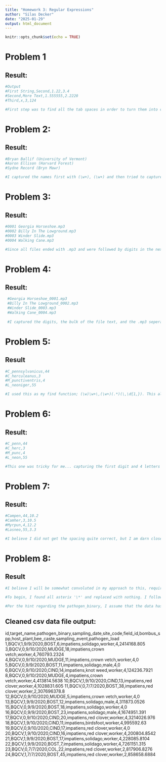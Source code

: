---
title: "Homework 3: Regular Expressions"
author: "Silas Decker"
date: "2025-01-29"
output: html_document
---

```{r setup, include=FALSE}
knitr::opts_chunk$set(echo = TRUE)
```


# **Problem 1**

## Result:
```{r}
#Output
#First String,Second,1.22,3.4
#Second,More Text,1.555555,2.2220
#Third,x,3,124

#First step was to find all the tab spaces in order to turn them into commas to fit the csv format. Finding two tab spaces is necessary to only replace the spaces we wish to replace. The command was; [ \t]{2,} which was then replaced with ','. 
```
# **Problem 2:** 

## Result:
```{r}

#Bryan Ballif (University of Vermont) 
#Aaron Ellison (Harvard Forest) 
#Sydne Record (Bryn Mawr) 

#I captured the names first with (\w+), (\w+) and then tried to capture the institution with (.*). In order to reverse the order of the names I did the replace as such \2 \1 \(\3\). This yielded the correct names and parenteses around the institutions.  
```

# **Problem 3:** 

## Result: 
```{r}

#0001 Georgia Horseshoe.mp3
#0002 Billy In The Lowground.mp3
#0003 Winder Slide.mp3
#0004 Walking Cane.mp3

#Since all files ended with .mp3 and were followed by digits in the next file, I captured the mp3 followed by the digits as such; (.mp3) (\d) and replaced them with \1\n\2. This produced each file on its own line as seen above. 
```
# **Problem 4:** 

## Result: 
```{r}
 #Georgia Horseshoe_0001.mp3
 #Billy In The Lowground_0002.mp3
 #Winder Slide_0003.mp3
 #Walking Cane_0004.mp3
 
 #I captured the digits, the bulk of the file text, and the .mp3 seperately as such;(\d{4,})(.*)(.mp3) and replaced them with \2_\1\3. This yielded the correct formatting for the mp3 files with the digits at the end followed by .mp3.
```
 
# **Problem 5:**

## Result 
```{r}
#C_pennsylvanicus,44
#C_herculeanus,3
#M_punctiventris,4
#L_neoniger,55

#I used this as my find function; (\w)\w+\,(\w+)(.*)(\,\d{1,}). This allowed me to capture the first letter, the species, and the numbers we wanted at the end. To display the proper result I used this as my replace function ;\1_\2\4. 
```
# **Problem 6:** 

## Result:
```{r}
#C_penn,44
#C_herc,3
#M_punc,4
#L_neon,55

#This one was tricky for me... capturing the first digit and 4 letters of the species were simple, I had more trouble figuring out how to deal with seperating the digits in the end such that I would only retain the last couple. I did so with this find; (\w)\w+\,(\w{4})\w+\,(.*)(\,\d+) and paired it with this replace;\1_\2\4. 
```
# **Problem 7:**

## Result:
```{r}
#Campen,44,10.2
#Camher,3,10.5
#Myrpun,4,12.2
#Lasneo,55,3.3

#I believe I did not get the spacing quite correct, but I am darn close. I used this find function; (\w{3})\w+\,(\w{3})\w+(.*)(\,\d+) paired with this replace function;\1\2\4\3. 
```
# **Problem 8:** 

## Result 
```{r}
#I believe I will be somewhat convoluted in my approach to this, requiring multiple individual commands to find and replace the 'special' characters with nothing.  

#To begin, I found all asterix '\*' and replaced with nothing. I followed this method for '\!', '\&', '\$', '\%', and '\+'. At this point I realized I could use a command like [\@\^\#\_\(\)\-] to find a bunch of special characters in once string and was able to remove them all at once. 

#Per the hint regarding the pathogen_binary, I assume that the data has to be either '0' or '1'. Thus, the fact that only 1s live in this space leads me to believe that the NA's in this field are meant to be 0s. For this typical find and replace; find 'NA' and replace '0' was used. This is something that I would be extra certain with regarding an acive data set since I am entering data and need to make sure these are meant to be zeros. The last thing to clean was a few rogue spaces which was done by finding '\ ,' and replacing with nothing.
```
## Cleaned csv data file output: 

id,target_name,pathogen_binary,sampling_date,site_code,field_id,bombus_spp,host_plant,bee_caste,sampling_event,pathogen_load
1,BQCV,1,9/9/2020,BOST,6,impatiens,solidago,worker,4,2414168.805
3,BQCV,0,9/10/2020,MUDGE,18,impatiens,crown vetch,worker,4,760793.2324
4,BQCV,0,9/10/2020,MUDGE,11,impatiens,crown vetch,worker,4,0
5,BQCV,0,9/9/2020,BOST,11,impatiens,solidago,male,4,0
6,BQCV,0,9/10/2020,CIND,14,impatiens,knot weed,worker,4,124236.7921
8,BQCV,0,9/10/2020,MUDGE,4,impatiens,crown vetch,worker,4,413814.5638
10,BQCV,1,9/10/2020,CIND,13,impatiens,red clover,worker,4,1028831.605
11,BQCV,0,7/7/2020,BOST,38,impatiens,red clover,worker,2,307696378.8
12,BQCV,0,9/10/2020,MUDGE,5,impatiens,crown vetch,worker,4,0
13,BQCV,1,9/9/2020,BOST,12,impatiens,solidago,male,4,311873.0526
15,BQCV,0,9/9/2020,BOST,18,impatiens,solidago,worker,4,0
16,BQCV,0,9/9/2020,BOST,23,impatiens,solidago,male,4,1674951.391
17,BQCV,0,9/10/2020,CIND,20,impatiens,red clover,worker,4,3214026.976
18,BQCV,1,9/10/2020,CIND,11,impatiens,birdsfoot,worker,4,995592.63
19,BQCV,0,9/10/2020,CIND,17,impatiens,red clover,worker,4,0
20,BQCV,1,9/10/2020,CIND,16,impatiens,red clover,worker,4,200804.8542
21,BQCV,1,9/9/2020,BOST,17,impatiens,solidago,worker,4,228085.8104
22,BQCV,1,9/9/2020,BOST,7,impatiens,solidago,worker,4,7261151.315
23,BQCV,0,7/7/2020,COL,22,impatiens,red clover,worker,2,817906.8276
24,BQCV,1,7/7/2020,BOST,45,impatiens,red clover,worker,2,858658.6884




